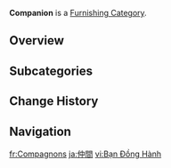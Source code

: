 {{Terminology Infobox
|type         = Item Groups
|type2        = Furnishing Categories
|type3        = Exterior Furnishings
|type4        = Interior Furnishings
}}
'''Companion''' is a [[Furnishing Category]].

==Overview==
{{Transclude|Serenitea Pot|Companions|section=1|main=1}}

==Subcategories==
{{DPL Furnishing Categories|Companion}}

==Change History==
{{Change History|1.6}}

==Navigation==
{{Furnishing Navbox/Living|companion}}

[[Category:Companion| ]]

[[fr:Compagnons]]
[[ja:仲間]]
[[vi:Bạn Đồng Hành]]